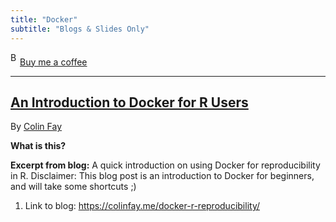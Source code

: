 ```yaml
---
title: "Docker"
subtitle: "Blogs & Slides Only"
---
```


<link href="https://fonts.googleapis.com/css?family=Cookie" rel="stylesheet"><a class="bmc-button" target="_blank" href="https://www.buymeacoffee.com/JoscelinRocha">![Buy me a coffee](https://cdn.buymeacoffee.com/buttons/bmc-new-btn-logo.svg){alt="Buy me a coffee" width="15" height="21"}Buy me a coffee</a>

------------------------------------------------------------------------

## [An Introduction to Docker for R Users](https://colinfay.me/docker-r-reproducibility/)

By [Colin Fay](https://colinfay.me/docker-r-reproducibility/)

**What is this?**

**Excerpt from blog:** A quick introduction on using Docker for reproducibility in R. Disclaimer: This blog post is an introduction to Docker for beginners, and will take some shortcuts ;)

1.  Link to blog: <https://colinfay.me/docker-r-reproducibility/>

